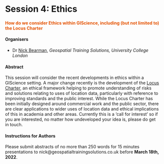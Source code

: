 # Session 4: Ethics {-}
#### <span style="color:#E45201;">How do we consider Ethics within GIScience, including (but not limited to) the Locus Charter</span> {-}

#### Organisers {-}
- Dr [Nick Bearman](https://www.geospatialtrainingsolutions.co.uk/about-us/), *Geospatial Training Solutions, University College London* 

#### Abstract {-}
This session will consider the recent developments in ethics within a GIScience setting. A major change recently is the development of the [Locus Charter](https://t.co/rjvkagqJip), an ethical framework helping to promote understanding of risks and solutions relating to uses of location data, particularly with reference to improving standards and the public interest. While the Locus Charter has been initially designed around commercial work and the public sector, there are clear applications to wider uses of location data and ethical implications of this in academia and other areas. Currently this is a 'call for interest' so if you are interested, no matter how undeveloped your idea is, please do get in touch.

#### Instructions for Authors {-}
Please submit abstracts of no more than 250 words for 15 minutes presentations to nick@geospatialtrainingsolutions.co.uk before **March 18th, 2022**.
